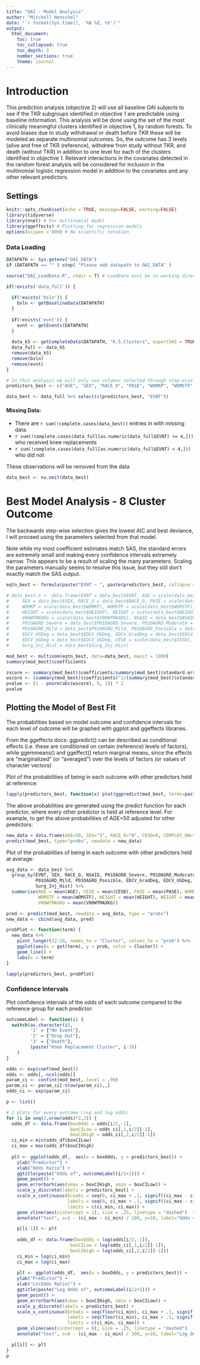 ```yaml
---
title: "OAI - Model Analysis"
author: "Mitchell Henschel"
date: "`r format(Sys.time(), '%B %d, %Y')`"
output: 
  html_document:
    toc: true
    toc_collapsed: true
    toc_depth: 3
    number_sections: true
    theme: journal
---
```


# Introduction

This prediction analysis (objective 2) will use all baseline OAI subjects to see if the TKR subgroups identified in objective 1 are predictable using baseline information. This analysis will be done using the set of the most clinically meaningful clusters identified in objective 1, by random forests. To avoid biases due to study withdrawal or death before TKR these will be modeled as separate multinomial outcomes. So, the outcome has 3 levels (alive and free of TKR (reference), withdrew from study without TKR, and death (without TKR) in addition to one level for each of the clusters identified in objective 1. Relevant interactions in the covariates detected in the random forest analysis will be considered for inclusion in the multinomial logistic regression model in addition to the covariates and any other relevant predictors.

## Settings

```r
knitr::opts_chunk$set(echo = TRUE, message=FALSE, warning=FALSE)
library(tidyverse)
library(nnet) # For multinomial model
library(ggeffects) # Plotting for regression models
options(scipen = 999) # No scientific notation
```

### Data Loading

```r
DATAPATH <- Sys.getenv("OAI_DATA")
if (DATAPATH == "" ) stop( "Please add datapath to OAI_DATA" )

source("OAI_LoadData.R", chdir = T) # LoadData must be in working directory

if(!exists('data_full')) {
  
  if(!exists('bsln')) {
    bsln <- getBaselineData(DATAPATH)
  }
  
  if(!exists('evnt')) {
    evnt <- getEvents(DATAPATH)
  }
  
  data_k5 <- getCompleteData(DATAPATH, "K.5.Clusters", exportSAS = TRUE)
  data_full <- data_k5
  remove(data_k5)
  remove(bsln)
  remove(evnt)
}

# In this analysis we will only use columns selected through step-wise selection
predictors_best <- c("AGE", "SEX", "RACE_O", "PASE", "WOMKP", "WOMSTF", "HEIGHT", "WEIGHT", "V00WTMAXKG", "NSAID", "P01OAGRD_Severe", "P01OAGRD_Moderate", "P01OAGRD_Mild", "P01OAGRD_Possible", "EDCV_HSDeg", "EDCV_GradDeg", "EDCV_UGDeg", "CESD", "Surg_Inj_Hist")

data_best <- data_full %>% select(c(predictors_best, "EVNT"))
```

#### Missing Data:

-   There are `r sum(!complete.cases(data_best))` entries in with missing data.
-   `r sum(!complete.cases(data_full[as.numeric(data_full$EVNT) >= 4,]))` who received knee replacements
-   `r sum(!complete.cases(data_full[as.numeric(data_full$EVNT) < 4,]))` who did not

These observations will be removed from the data

```r
data_best <- na.omit(data_best)
```

# Best Model Analysis - 8 Cluster Outcome

The backwards step-wise selection gives the lowest AIC and best deviance, I will proceed using the parameters selected from that model.

Note while my most coefficient estimates match SAS, the standard errors are extremely small and making every confidence intervals extremely narrow. This appears to be a result of scaling the many parameters. Scaling the parameters manually seems to resolve this issue, but they still don't exactly match the SAS output.

```r
eqtn_best <- formula(paste("EVNT ~ ", paste(predictors_best, collapse = " + "), "+ WEIGHT:HEIGHT"))

# data_best.s <- data.frame(EVNT = data_best$EVNT, AGE = scale(data_best$AGE), 
#     SEX = data_best$SEX, RACE_O = data_best$RACE_O, PASE = scale(data_best$PASE), 
#     WOMKP = scale(data_best$WOMKP), WOMSTF = scale(data_best$WOMSTF), 
#     HEIGHT = scale(data_best$HEIGHT), WEIGHT = scale(data_best$WEIGHT), 
#     V00WTMAXKG = scale(data_best$V00WTMAXKG), NSAID = data_best$NSAID,
#     P01OAGRD_Severe = data_best$P01OAGRD_Severe, P01OAGRD_Moderate = data_best$P01OAGRD_Moderate, 
#     P01OAGRD_Mild = data_best$P01OAGRD_Mild, P01OAGRD_Possible = data_best$P01OAGRD_Possible,
#     EDCV_HSDeg = data_best$EDCV_HSDeg, EDCV_GradDeg = data_best$EDCV_GradDeg,
#     EDCV_UGDeg = data_best$EDCV_UGDeg, CESD = scale(data_best$CESD), 
#     Surg_Inj_Hist = data_best$Surg_Inj_Hist)

mod_best <- multinom(eqtn_best, data=data_best, maxit = 1000)
summary(mod_best)$coefficients
```

```r
zscore <- summary(mod_best)$coefficients/summary(mod_best)$standard.errors
wscore <- (summary(mod_best)$coefficients)^2/(summary(mod_best)$standard.errors)^2
pvalue <- (1 - pnorm(abs(wscore), 0, 1)) * 2
pvalue
```

## Plotting the Model of Best Fit

The probabilities based on model outcome and confidence intervals for each level of outcome will be graphed with ggplot and ggeffects libraries.

From the ggeffects docs: ggpredict() can be described as conditional effects (i.e. these are conditioned on certain (reference) levels of factors), while ggemmeans() and ggeffect() return marginal means, since the effects are "marginalized" (or "averaged") over the levels of factors (or values of character vectors)

Plot of the probabilities of being in each outcome with other predictors held at reference:

```r
lapply(predictors_best, function(x) plot(ggpredict(mod_best, terms=paste(x, "[all]"), ci.lvl = .90)))
```

The above probabilities are generated using the predict function for each predictor, where every other predictor is held at reference level. For example, to get the above probabilities of AGE=50 adjusted for other predictors:

```r
new_data = data.frame(AGE=50, SEX="1", RACE_O="0", CESD=0, CEMPLOY_NW="0", PASE=0, WOMKP=0,WOMSTF=0, HEIGHT=0, WEIGHT=0, NSAID="0", P01OAGRD_Severe="0", P01OAGRD_Moderate="0", P01OAGRD_Mild="0", P01OAGRD_Possible="0", EDCV_HSDeg="0", EDCV_GradDeg="0", EDCV_UGDeg="0", V00WTMAXKG=0, Surg_Inj_Hist="0")
predict(mod_best, type="probs", newdata = new_data)
```

Plot of the probabilities of being in each outcome with other predictors held at average:

```r
avg_data <- data_best %>% 
  group_by(EVNT, SEX, RACE_O, NSAID, P01OAGRD_Severe, P01OAGRD_Moderate,
           P01OAGRD_Mild, P01OAGRD_Possible, EDCV_GradDeg, EDCV_UGDeg, EDCV_HSDeg,
           Surg_Inj_Hist) %>%
  summarise(AGE = mean(AGE), CESD = mean(CESD), PASE = mean(PASE), WOMKP = mean(WOMKP),
            WOMSTF = mean(WOMSTF), HEIGHT = mean(HEIGHT), WEIGHT = mean(WEIGHT), 
            V00WTMAXKG = mean(V00WTMAXKG))

pred <- predict(mod_best, newdata = avg_data, type = "probs")
new_data <- cbind(avg_data, pred)

probPlot <- function(term) {
  new_data %>%
    pivot_longer(22:28, names_to = "Cluster", values_to = "prob") %>%
    ggplot(aes(x = get(term), y = prob, color = Cluster)) +
    geom_line() +
    labs(x = term)
}

lapply(predictors_best, probPlot)
```

### Confidence Intervals

Plot confidence intervals of the odds of each outcome compared to the reference group for each predictor:

```r
outcomeLabel <- function(i) {
  switch(as.character(i),
         '1' = {"No Event"},
         '2' = {"Drop Out"},
         '3' = {"Death"},
         (paste("Knee Replacement Cluster", i-3))
    )
}

odds <- exp(coef(mod_best))
odds <- odds[,-ncol(odds)]
param_ci <- confint(mod_best, level = .90)
param_ci <- param_ci[-nrow(param_ci),,]
odds_ci <- exp(param_ci)

p <- list()

# 2 plots for every outcome (reg and log odds)
for (i in seq(2,nrow(odds)*2,2)) {
  odds_df <- data.frame(boxOdds = odds[i/2,-1],
                        boxCILow = odds_ci[,1,i/2][-1],
                        boxCIHigh = odds_ci[,2,i/2][-1])
  ci_min = min(odds_df$boxCILow)
  ci_max = max(odds_df$boxCIHigh)
  
  plt <- ggplot(odds_df,  aes(x = boxOdds, y = predictors_best)) + 
    ylab("Predictor") +
    xlab("Odds Ratio") +
    ggtitle(paste("Odds of", outcomeLabel(i/2+1))) + 
    geom_point() + 
    geom_errorbarh(aes(xmax = boxCIHigh, xmin = boxCILow)) +
    scale_y_discrete(labels = predictors_best) +
    scale_x_continuous(breaks = seq(0, ci_max + .1, signif((ci_max - ci_min) / 10, 3)),
                       labels = seq(0, ci_max + .1, signif((ci_max - ci_min) / 10, 3)), 
                       limits = c(ci_min, ci_max)) +
    geom_vline(aes(xintercept = 1), size = .25, linetype = "dashed")  + 
    annotate("text", x=1 - (ci_max - ci_min) / 100, y=10, label="Odds = 1", angle=90)

    p[[i-1]] <- plt
    
    odds_df <- data.frame(boxOdds = log(odds[i/2,-1]),
                        boxCILow = log(odds_ci[,1,i/2][-1]),
                        boxCIHigh = log(odds_ci[,2,i/2][-1]))
    ci_min = log(ci_min)
    ci_max = log(ci_max)
    
    plt <- ggplot(odds_df,  aes(x = boxOdds, y = predictors_best)) + 
    ylab("Predictor") +
    xlab("Ln(Odds Ratio)") +
    ggtitle(paste("Log Odds of", outcomeLabel(i/2+1))) + 
    geom_point() + 
    geom_errorbarh(aes(xmax = boxCIHigh, xmin = boxCILow)) +
    scale_y_discrete(labels = predictors_best) +
    scale_x_continuous(breaks = seq(floor(ci_min), ci_max + .1, signif((ci_max - ci_min) / 10, 3)),
                       labels = seq(floor(ci_min), ci_max + .1, signif((ci_max - ci_min) / 10, 3)), 
                       limits = c(ci_min, ci_max)) +
    geom_vline(aes(xintercept = 0), size = .25, linetype = "dashed")  + 
    annotate("text", x=0 - (ci_max - ci_min) / 100, y=10, label="Log Odds = 0", angle=90)

  p[[i]] <- plt
}
p
```

